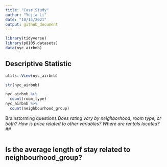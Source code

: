 ```yaml
---
title: "Case Study"
author: "Yujia Li"
date: "10/14/2021"
output: github_document
---
```


```r
library(tidyverse)
library(p8105.datasets)
data(nyc_airbnb)
```

## Descriptive Statistic
```r
utils::View(nyc_airbnb)

str(nyc_airbnb)

nyc_airbnb %>%
  count(room_type)
nyc_airbnb %>%
  count(neighbourhood_group)
```

Brainstorming questions
_Does rating vary by neighborhood, room type, or both?_
_How is price related to other variables?_
_Where are rentals located?_
## 
```r

```

## Is the average length of stay related to neighbourhood_group?
```r

```

## 
```r

```

## 
```r

```

## 
```r

```